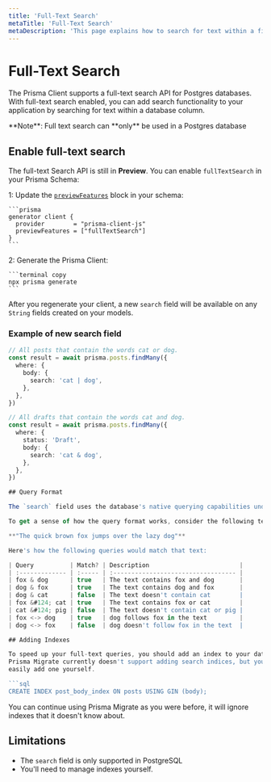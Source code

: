 ```yaml
---
title: 'Full-Text Search'
metaTitle: 'Full-Text Search'
metaDescription: 'This page explains how to search for text within a field.'
---
```


# Full-Text Search

The Prisma Client supports a full-text search API for Postgres databases. With full-text search enabled, you can add search functionality to your application by searching for text within a database column.

<Admonition type="info">
**Note**: Full text search can **only** be used in a Postgres database
</Admonition>

## Enable full-text search

The full-text Search API is still in **Preview**. You can enable `fullTextSearch` in your Prisma Schema:

1: Update the [`previewFeatures`](../preview-features) block in your schema:

    ```prisma
    generator client {
      provider        = "prisma-client-js"
      previewFeatures = ["fullTextSearch"]
    }
    ```

2: Generate the Prisma Client:

    ```terminal copy
    npx prisma generate
    ```

After you regenerate your client, a new `search` field will be available on any `String` fields created on your models.

### Example of new <inlinecode>search</inlinecode> field

```ts
// All posts that contain the words cat or dog.
const result = await prisma.posts.findMany({
  where: {
    body: {
      search: 'cat | dog',
    },
  },
})

// All drafts that contain the words cat and dog.
const result = await prisma.posts.findMany({
  where: {
    status: 'Draft',
    body: {
      search: 'cat & dog',
    },
  },
})

## Query Format

The `search` field uses the database's native querying capabilities under the hood. This means that the Prisma Client supports what the databases support.

To get a sense of how the query format works, consider the following text:

**"The quick brown fox jumps over the lazy dog"**

Here's how the following queries would match that text:

| Query          | Match? | Description                         |
| :------------- | :----- | :---------------------------------- |
| fox & dog      | true   | The text contains fox and dog       |
| dog & fox      | true   | The text contains dog and fox       |
| dog & cat      | false  | The text doesn't contain cat        |
| fox &#124; cat | true   | The text contains fox or cat        |
| cat &#124; pig | false  | The text doesn't contain cat or pig |
| fox <-> dog    | true   | dog follows fox in the text         |
| dog <-> fox    | false  | dog doesn't follow fox in the text  |

## Adding Indexes

To speed up your full-text queries, you should add an index to your database.
Prisma Migrate currently doesn't support adding search indices, but you can
easily add one yourself.

```sql
CREATE INDEX post_body_index ON posts USING GIN (body);
```

You can continue using Prisma Migrate as you were before, it will ignore indexes
that it doesn't know about.

## Limitations

- The `search` field is only supported in PostgreSQL
- You'll need to manage indexes yourself.
